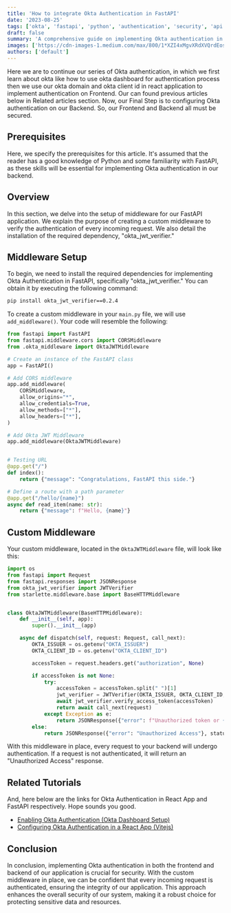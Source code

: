 ```yaml
---
title: 'How to integrate Okta Authentication in FastAPI'
date: '2023-08-25'
tags: ['okta', 'fastapi', 'python', 'authentication', 'security', 'api']
draft: false
summary: 'A comprehensive guide on implementing Okta authentication in FastAPI applications, including middleware setup and JWT verification for secure API endpoints.'
images: ['https://cdn-images-1.medium.com/max/800/1*XZI4xMgvXRdXVQrdEosZuw.jpeg']
authors: ['default']
---
```


Here we are to continue our series of Okta authentication, in which we first learn about okta like how to use okta dashboard for authentication process then we use our okta domain and okta client id in react application to implement authentication on Frontend. Our can found previous articles below in Related articles section. Now, our Final Step is to configuring Okta authentication on our Backend. So, our Frontend and Backend all must be secured.

## Prerequisites

Here, we specify the prerequisites for this article. It's assumed that the reader has a good knowledge of Python and some familiarity with FastAPI, as these skills will be essential for implementing Okta authentication in our backend.

## Overview

In this section, we delve into the setup of middleware for our FastAPI application. We explain the purpose of creating a custom middleware to verify the authentication of every incoming request. We also detail the installation of the required dependency, "okta_jwt_verifier."

<BlogNewsletterForm title="Want more FastAPI and authentication tutorials?" />

## Middleware Setup

To begin, we need to install the required dependencies for implementing Okta Authentication in FastAPI, specifically "okta_jwt_verifier." You can obtain it by executing the following command:

```bash
pip install okta_jwt_verifier==0.2.4
```

To create a custom middleware in your `main.py` file, we will use `add_middleware()`. Your code will resemble the following:

```python
from fastapi import FastAPI
from fastapi.middleware.cors import CORSMiddleware
from .okta_middleware import OktaJWTMiddleware

# Create an instance of the FastAPI class
app = FastAPI()

# Add CORS middleware
app.add_middleware(
    CORSMiddleware,
    allow_origins="*",
    allow_credentials=True,
    allow_methods=["*"],
    allow_headers=["*"],
)

# Add Okta JWT Middleware
app.add_middleware(OktaJWTMiddleware)


# Testing URL
@app.get("/")
def index():
    return {"message": "Congratulations, FastAPI this side."}

# Define a route with a path parameter
@app.get("/hello/{name}")
async def read_item(name: str):
    return {"message": f"Hello, {name}"}
```

## Custom Middleware

Your custom middleware, located in the `OktaJWTMiddleware` file, will look like this:

```python
import os
from fastapi import Request
from fastapi.responses import JSONResponse
from okta_jwt_verifier import JWTVerifier
from starlette.middleware.base import BaseHTTPMiddleware


class OktaJWTMiddleware(BaseHTTPMiddleware):
    def __init__(self, app):
        super().__init__(app)

    async def dispatch(self, request: Request, call_next):
        OKTA_ISSUER = os.getenv("OKTA_ISSUER")
        OKTA_CLIENT_ID = os.getenv("OKTA_CLIENT_ID")

        accessToken = request.headers.get("authorization", None)

        if accessToken is not None:
            try:
                accessToken = accessToken.split(" ")[1]
                jwt_verifier = JWTVerifier(OKTA_ISSUER, OKTA_CLIENT_ID, "api://default")
                await jwt_verifier.verify_access_token(accessToken)
                return await call_next(request)
            except Exception as e:
                return JSONResponse({"error": f"Unauthorized token or {e}"}, status_code=401)
        else:
            return JSONResponse({"error": "Unauthorized Access"}, status_code=401)
```

With this middleware in place, every request to your backend will undergo authentication. If a request is not authenticated, it will return an "Unauthorized Access" response.

## Related Tutorials

And, here below are the links for Okta Authentication in React App and FastAPI respectively. Hope sounds you good.

- [Enabling Okta Authentication (Okta Dashboard Setup)](https://ysraz.medium.com/enabling-okta-authentication-in-react-and-fastapi-58f629d88f9d)
- [Configuring Okta Authentication in a React App (Vitejs)](https://ysraz.medium.com/configuring-okta-authentication-in-a-react-app-vitejs-b5982a4991ee)

## Conclusion

In conclusion, implementing Okta authentication in both the frontend and backend of our application is crucial for security. With the custom middleware in place, we can be confident that every incoming request is authenticated, ensuring the integrity of our application. This approach enhances the overall security of our system, making it a robust choice for protecting sensitive data and resources.
